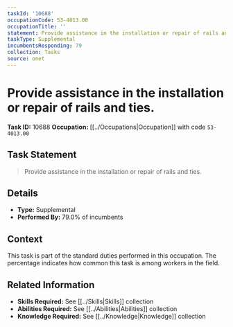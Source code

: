 ```yaml
---
taskId: '10688'
occupationCode: 53-4013.00
occupationTitle: ''
statement: Provide assistance in the installation or repair of rails and ties.
taskType: Supplemental
incumbentsResponding: 79
collection: Tasks
source: onet
---
```

# Provide assistance in the installation or repair of rails and ties.

**Task ID:** 10688
**Occupation:** [[../Occupations|Occupation]] with code `53-4013.00`

## Task Statement

> Provide assistance in the installation or repair of rails and ties.

## Details

- **Type:** Supplemental
- **Performed By:** 79.0% of incumbents

## Context

This task is part of the standard duties performed in this occupation. The percentage indicates how common this task is among workers in the field.

## Related Information

- **Skills Required:** See [[../Skills|Skills]] collection
- **Abilities Required:** See [[../Abilities|Abilities]] collection
- **Knowledge Required:** See [[../Knowledge|Knowledge]] collection
